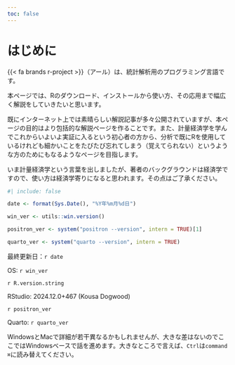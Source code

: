 ```yaml
---
toc: false
---
```


# はじめに {.unnumbered}

{{< fa brands r-project >}}（アール）は、統計解析用のプログラミング言語です。

本ページでは、Rのダウンロード、インストールから使い方、その応用まで幅広く解説をしていきたいと思います。

既にインターネット上では素晴らしい解説記事が多々公開されていますが、本ページの目的はより包括的な解説ページを作ることです。また、計量経済学を学んでこれからいよいよ実証に入るという初心者の方から、分析で既にRを使用しているけれども細かいことをたびたび忘れてしまう（覚えてられない）というような方のためにもなるようなページを目指します。

いま計量経済学という言葉を出しましたが、著者のバックグラウンドは経済学ですので、使い方は経済学寄りになると思われます。その点はご了承ください。

::: {.callout-note}

```r
#| include: false

date <- format(Sys.Date(), "%Y年%m月%d日")

win_ver <- utils::win.version()

positron_ver <- system("positron --version", intern = TRUE)[1]

quarto_ver <- system("quarto --version", intern = TRUE)
```

最終更新日：`r date`

OS: `r win_ver`

`r R.version.string`

RStudio: 2024.12.0+467 (Kousa Dogwood)

`r positron_ver`

Quarto: `r quarto_ver`

WindowsとMacで詳細が若干異なるかもしれませんが、大きな差はないのでここではWindowsベースで話を進めます。大きなところで言えば、`Ctrl`は`command ⌘`に読み替えてください。
:::

